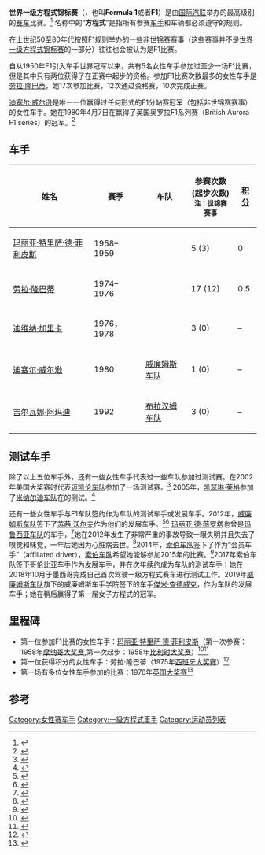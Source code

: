 {{Formula One|lists}}
'''世界一级方程式锦标赛'''（{{lang-en|'''Formula One'''}}，也叫'''Formula 1'''或者'''F1'''）是由[[国际汽联|国际汽联]]举办的最高级别的[[赛车|赛车]]比赛。<ref>{{cite web |url=http://www.fia.com/en-GB/the-fia/about-fia/Pages/AboutFIA.aspx |title=About FIA |publisher=Fédération Internationale de l'Automobile (FIA) |accessdate=31 October 2008 |archive-date=2012-11-15 |archive-url=https://web.archive.org/web/20121115160106/http://www.fia.com/en-GB/the-fia/about-fia/Pages/AboutFIA.aspx |dead-url=no }}</ref> 名称中的“'''方程式'''”是指所有参赛[[车手|车手]]和车辆都必须遵守的规则。

在上世纪50至80年代按照F1规则举办的一些非世锦赛赛事（这些赛事并不是[[世界一级方程式锦标赛|世界一级方程式锦标赛]]的一部分）往往也会被认为是F1比赛。

自从1950年F1引入车手世界冠军以来，共有5名女性车手参加过至少一场F1比赛，但是其中只有两位获得了在正赛中起步的资格。参加F1比赛次数最多的女性车手是[[劳拉·隆巴蒂|劳拉·隆巴蒂]]，她17次参加比赛，12次通过资格赛，10次完成正赛。

[[迪塞尔·威尔逊|迪塞尔·威尔逊]]是唯一一位赢得过任何形式的F1分站赛冠军（包括非世锦赛赛事）的女性车手。她在1980年4月7日在{{link-en|布兰兹·哈奇赛道|Brands Hatch}}赢得了英国奥罗拉F1系列赛（British Aurora F1 series）的冠军。<ref>{{cite web |url=http://forix.autosport.com/8w/dwilson.html |title=F1's only female winner |last=Diepraam |first=Mattijs |date=October 1998 |work=FORIX 8W |publisher=Autosport.com |accessdate=21 January 2012 |archive-date=2019-07-03 |archive-url=https://web.archive.org/web/20190703064326/http://forix.autosport.com/8w/dwilson.html |dead-url=no }}</ref>
==车手==
{|class="wikitable sortable" style="text-align:center;"
|-
!姓名
!赛季
!车队
!参赛次数<br />(起步次数)<br><small>注：世锦赛赛事</small>
![[一级方程式积分系统|积分]]
|-
|align="left"|<span style="display:none">Filippis</span>{{flagicon|Italy}} [[玛丽亚·特里萨·德·菲利皮斯|玛丽亚·特里萨·德·菲利皮斯]]
|1958–1959
|{{link-en|玛莎拉蒂车队|Maserati in motorsport}}<br>
{{link-en|贝拉 - 保时捷车队|Behra-Porsche}}
|<span style="display:none">0</span>5 (3)
|<span style="display:none">4</span>0
|-
|align="left"|<span style="display:none">Lombardi</span>{{flagicon|Italy}} [[劳拉·隆巴蒂|劳拉·隆巴蒂]]
|1974–1976
|{{link-en|玛驰车队|March Engineering}}<br>{{link-en|RAM车队|RAM Racing}}<br>{{link-en|弗兰克-威廉姆斯车队|Frank Williams Racing Cars}}
|17 (12)
|<span style="display:none">5</span>0.5
|-
|align="left"|<span style="display:none">Galica</span>{{flagicon|UK}} [[迪维纳·加里卡|迪维纳·加里卡]]
|1976，1978
|{{link-en|苏尔特斯车队|Surtees}}{{link-en|赫斯基车队|Hesketh Racing|Hesketh}}
|<span style="display:none">0</span>3 (0)
|<span style="display:none">2</span>–
|-
|align="left"|<span style="display:none">Wilson</span>{{flagicon|South Africa|1928}} [[迪塞尔·威尔逊|迪塞尔·威尔逊]]
|1980
|[[威廉姆斯车队|威廉姆斯车队]]
|<span style="display:none">0</span>1 (0)
|<span style="display:none">3</span>–
|-
|align="left"|<span style="display:none">Amati</span>{{flagicon|Italy}} [[吉尔瓦娜·阿玛迪|吉尔瓦娜·阿玛迪]]
|1992
|[[布拉汉姆车队|布拉汉姆车队]]
|<span style="display:none">0</span>3 (0)
|<span style="display:none">1</span>–
|}

==测试车手==
除了以上五位车手外，还有一些女性车手代表过一些车队参加过测试赛。{{link-en|萨拉·玛利亚·费舍尔|Sarah Fisher}}在2002年美国大奖赛时代表[[迈凯伦车队|迈凯伦车队]]参加了一场测试赛。<ref>{{cite news |url= http://www.autosport.com/news/report.php/id/20652 |title= Sarah Fisher to drive McLaren |work= [[Autosport|Autosport]] |publisher= [[Haymarket_Media_Group|Haymarket Publications]] |date= 19 September 2002 |accessdate= 16 March 2014 |archive-date= 2016-07-10 |archive-url= https://web.archive.org/web/20160710155220/http://www.autosport.com/news/report.php/id/20652 |dead-url= no }}</ref> 2005年，[[凯瑟琳·莱格|凯瑟琳·莱格]]参加了[[米纳尔迪车队|米纳尔迪车队]]在{{link-en|瓦尼伦加赛道|ACI Vallelunga Circuit}}的测试。<ref>{{cite web |url= http://www.formula1.com/news/headlines/2005/11/3827.html |title= Katherine Legge makes Minardi debut |work= F1.com |date= 23 November 2005 |accessdate= 16 March 2014 |archive-date= 2014-03-16 |archive-url= https://web.archive.org/web/20140316201758/http://www.formula1.com/news/headlines/2005/11/3827.html |dead-url= no }}</ref>

还有一些女性车手与F1车队签约作为车队的测试车手或发展车手。2012年，[[威廉姆斯车队|威廉姆斯车队]]签下了[[苏茜·沃尔夫|苏茜·沃尔夫]]作为他们的发展车手。<ref>{{cite news|url=http://www.autosport.com/news/report.php/id/98699|title=Susie Wolff joins Williams as development driver|first=Pablo|last=Elizalde|work=[[Autosport|Autosport]]|publisher=[[Haymarket_Media_Group|Haymarket Publications]]|date=11 April 2012|accessdate=13 April 2012|archive-date=2017-01-01|archive-url=https://web.archive.org/web/20170101002542/http://www.autosport.com/news/report.php/id/98699/|dead-url=no}}</ref><ref>{{cite news|url=http://www.autosport.com/news/report.php/id/108795/|title=Wolff, Juncadella join Williams for young driver test at Silverstone|first=Jonathan|last=Noble|work=[[Autosport|Autosport]]|publisher=[[Haymarket_Media_Group|Haymarket Publications]]|date=15 July 2013|accessdate=4 August 2013|archive-date=2017-07-01|archive-url=https://web.archive.org/web/20170701030329/http://www.autosport.com/news/report.php/id/108795/|dead-url=no}}</ref>
[[玛丽亚·德·薇罗塔|玛丽亚·德·薇罗塔]]也曾是[[玛鲁西亚车队|玛鲁西亚车队]]的车手，<ref>{{cite news |url=http://www.autosport.com/news/report.php/id/97888 |title=Maria de Villota joins Marussia F1 team as test driver for the 2012 season |publisher=Autosport |date=7 March 2012 |accessdate=13 April 2012 |archive-date=2016-11-10 |archive-url=https://web.archive.org/web/20161110145134/http://www.autosport.com/news/report.php/id/97888 |dead-url=no }}</ref>她在2012年发生了非常严重的事故导致一眼失明并且失去了嗅觉和味觉，一年后她因为心脏病去世。<ref>{{cite news|author=[[Associated_Press|Associated Press]]|url=http://www.usatoday.com/story/sports/motorsports/2013/10/11/formula-one-maria-de-villota/2964675/|title=Former Formula One test driver Maria de Villota dies|newspaper=[[USA_Today|USA Today]]|date=11 October 2013|accessdate=12 October 2013|archive-date=2020-02-19|archive-url=https://web.archive.org/web/20200219084545/https://www.usatoday.com/story/sports/motorsports/2013/10/11/formula-one-maria-de-villota/2964675/|dead-url=no}}</ref>2014年，[[索伯车队|索伯车队]]签下了{{link-en|西蒙娜·德·希尔韦斯特|Simona de Silvestro }}作为“会员车手”（affiliated driver），[[索伯车队|索伯车队]]希望她能够参加2015年的比赛。<ref>{{cite news|url=http://www.theguardian.com/sport/2014/feb/14/simona-de-silvestro-sauber-hire-f1|title=Sauber hire IndyCar driver Simona de Silvestro to prepare her for F1|author=[[Press_Association|Press Association]]|newspaper=[[The_Guardian|The Guardian]]|date=14 February 2014|accessdate=15 February 2014|archive-date=2018-06-25|archive-url=https://web.archive.org/web/20180625075505/https://www.theguardian.com/sport/2014/feb/14/simona-de-silvestro-sauber-hire-f1|dead-url=no}}</ref>2017年索伯车队签下哥伦比亚车手{{le|塔蒂亚娜·卡尔德隆|Tatiana Calderón}}作为发展车手，并在次年续约成为车队的测试车手；她在2018年10月于墨西哥完成自己首次驾驶一级方程式赛车进行测试工作。2019年[[威廉姆斯车队|威廉姆斯车队]]旗下的威廉姆斯车手学院签下{{le|女子方程式|W Series (championship)}}的车手[[傑米·查德威克|傑米·查德威克]]，作为车队的发展车手；她在稍后赢得了第一届女子方程式的冠军。

==里程碑==
*第一位参加F1比赛的女性车手：[[玛丽亚·特里萨·德·菲利皮斯|玛丽亚·特里萨·德·菲利皮斯]]（第一次参赛：1958年[[摩纳哥大奖赛|摩纳哥大奖赛]],第一次起步：1958年[[比利时大奖赛|比利时大奖赛]]）<ref>{{Cite web |url=http://observer.guardian.co.uk/osm/story/0,,1720870,00.html |title=The Observer, Interview to Maria Teresa De Filippis |accessdate=2014-04-07 |archive-date=2012-09-28 |archive-url=https://web.archive.org/web/20120928054421/http://observer.guardian.co.uk/osm/story/0,,1720870,00.html |dead-url=no }}</ref><ref>{{Cite web |url=http://www.gpguide.com/Driver.aspx?driverId=276 |title=GPGuide – Driver Profile: Maria Teresa de Filippis |access-date=2014-04-07 |archive-url=https://web.archive.org/web/20160126193622/http://www.gpguide.com/Driver.aspx?driverId=276 |archive-date=2016-01-26 |dead-url=yes }}</ref>
*第一位获得积分的女性车手：劳拉·隆巴蒂（1975年[[西班牙大奖赛|西班牙大奖赛]]）<ref>{{Cite web |url=http://books.google.com.br/books?id=TH41bjMO1esC&pg=PT161&dq=Maria+Teresa+de+Filippis#v=onepage&q=&f=false |title=Google Books, Fast Ladies: Female Racing Drivers 1888 to 1970 |accessdate=2014-04-07 |archive-date=2013-10-30 |archive-url=https://web.archive.org/web/20131030015214/http://books.google.com.br/books?id=TH41bjMO1esC&pg=PT161&dq=Maria+Teresa+de+Filippis#v=onepage&q=&f=false |dead-url=no }}</ref>
*第一场有多位女性车手参加的比赛：1976年[[英国大奖赛|英国大奖赛]]<ref>{{Cite web |url=http://www.formula1.com/results/season/1976/450/ |title=The Official Formula 1 Website, Results of 1976 British Grand Prix |accessdate=2014-04-07 |archive-date=2014-12-10 |archive-url=https://web.archive.org/web/20141210064659/http://www.formula1.com/results/season/1976/450/ |dead-url=no }}</ref>
==参考==
<references/>

[[Category:女性赛车手|Category:女性赛车手]]
[[Category:一級方程式車手|Category:一級方程式車手]]
[[Category:运动员列表|Category:运动员列表]]
